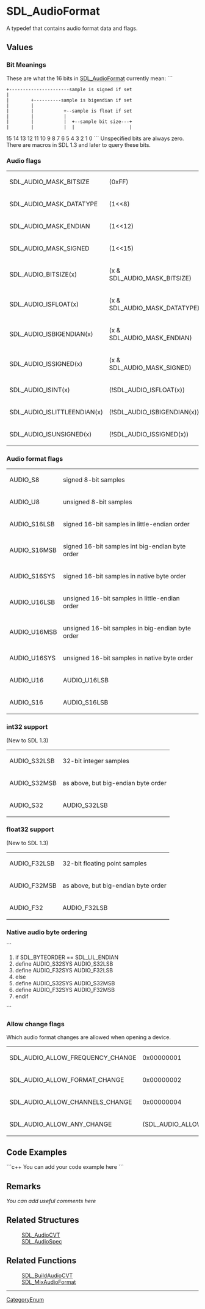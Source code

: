 <!-- pragma section-numbers off -->
<!-- pragma disable-camelcase -->

= SDL_AudioFormat =
A typedef that contains audio format data and flags.


== Values ==
=== Bit Meanings ===
These are what the 16 bits in [[SDL_AudioFormat]] currently mean:
```
 +----------------------sample is signed if set
 |
 |        +----------sample is bigendian if set
 |        |
 |        |           +--sample is float if set
 |        |           |
 |        |           |  +--sample bit size---+
 |        |           |  |                    |
15 14 13 12 11 10  9  8  7  6  5  4  3  2  1  0 
```
Unspecified bits are always zero.  There are macros in SDL 1.3 and later to query these bits. 

=== Audio flags ===
{|
|SDL_AUDIO_MASK_BITSIZE
|(0xFF)
|-
|SDL_AUDIO_MASK_DATATYPE
|(1<<8)
|-
|SDL_AUDIO_MASK_ENDIAN
|(1<<12)
|-
|SDL_AUDIO_MASK_SIGNED
|(1<<15)
|-
|SDL_AUDIO_BITSIZE(x)
|(x & SDL_AUDIO_MASK_BITSIZE)
|-
|SDL_AUDIO_ISFLOAT(x)
|(x & SDL_AUDIO_MASK_DATATYPE)
|-
|SDL_AUDIO_ISBIGENDIAN(x)
|(x & SDL_AUDIO_MASK_ENDIAN)
|-
|SDL_AUDIO_ISSIGNED(x)
|(x & SDL_AUDIO_MASK_SIGNED)
|-
|SDL_AUDIO_ISINT(x)
|(!SDL_AUDIO_ISFLOAT(x))
|-
|SDL_AUDIO_ISLITTLEENDIAN(x)
|(!SDL_AUDIO_ISBIGENDIAN(x))
|-
|SDL_AUDIO_ISUNSIGNED(x)
|(!SDL_AUDIO_ISSIGNED(x))
|}

=== Audio format flags ===
{|
|AUDIO_S8
|signed 8-bit samples
|-
|AUDIO_U8
|unsigned 8-bit samples
|-
|AUDIO_S16LSB
|signed 16-bit samples in little-endian order
|-
|AUDIO_S16MSB
|signed 16-bit samples int big-endian byte order
|-
|AUDIO_S16SYS
|signed 16-bit samples in native byte order
|-
|AUDIO_U16LSB
|unsigned 16-bit samples in little-endian order
|-
|AUDIO_U16MSB
|unsigned 16-bit samples in big-endian byte order
|-
|AUDIO_U16SYS
|unsigned 16-bit samples in native byte order
|-
|AUDIO_U16
|AUDIO_U16LSB
|-
|AUDIO_S16
|AUDIO_S16LSB
|}

=== int32 support ===
(New to SDL 1.3)
{|
|AUDIO_S32LSB
|32-bit integer samples
|-
|AUDIO_S32MSB
|as above, but big-endian byte order
|-
|AUDIO_S32
|AUDIO_S32LSB
|}

=== float32 support ===
(New to SDL 1.3)
{|
|AUDIO_F32LSB
|32-bit floating point samples
|-
|AUDIO_F32MSB
|as above, but big-endian byte order
|-
|AUDIO_F32
|AUDIO_F32LSB
|}

=== Native audio byte ordering ===
```
#if SDL_BYTEORDER == SDL_LIL_ENDIAN
#define AUDIO_S32SYS AUDIO_S32LSB
#define AUDIO_F32SYS AUDIO_F32LSB
#else
#define AUDIO_S32SYS AUDIO_S32MSB
#define AUDIO_F32SYS AUDIO_F32MSB
#endif
```

=== Allow change flags ===
Which audio format changes are allowed when opening a device.
{|
|SDL_AUDIO_ALLOW_FREQUENCY_CHANGE
|0x00000001
|-
|SDL_AUDIO_ALLOW_FORMAT_CHANGE
|0x00000002
|-
|SDL_AUDIO_ALLOW_CHANNELS_CHANGE
|0x00000004
|-
|SDL_AUDIO_ALLOW_ANY_CHANGE
|(SDL_AUDIO_ALLOW_FREQUENCY_CHANGE|SDL_AUDIO_ALLOW_FORMAT_CHANGE|SDL_AUDIO_ALLOW_CHANNELS_CHANGE)
|}


== Code Examples ==
```c++
You can add your code example here
```

== Remarks ==
''You can add useful comments here''

== Related Structures ==
:[[SDL_AudioCVT]]
:[[SDL_AudioSpec]]

== Related Functions ==
:[[SDL_BuildAudioCVT]]
:[[SDL_MixAudioFormat]]

----
[[CategoryEnum]]

